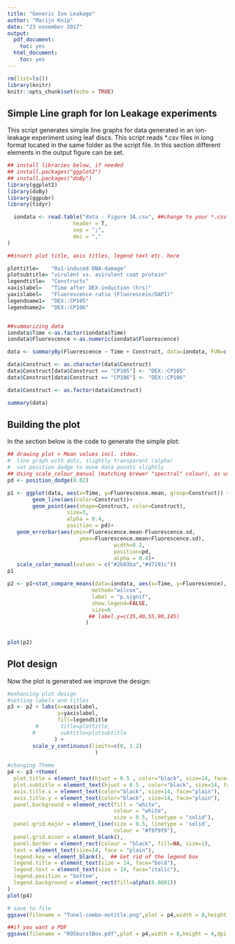 ```yaml
---
title: "Generic Ion Leakage"
author: "Marijn Knip"
date: "23 november 2017"
output:
  pdf_document:
    toc: yes
  html_document:
    toc: yes
---
```


```r
rm(list=ls())
library(knitr)
knitr::opts_chunk$set(echo = TRUE)
```

## Simple Line graph for Ion Leakage experiments

This script generates simple line graphs for data generated in an ion-leakage experiment using leaf discs.
This script reads *.csv files in long format located in the same folder as the script file.
In this section different elements in the output figure can be set.

```r
## install libraries below, if needed
## install.packages("ggplot2")
## install.packages("doBy")
library(ggplot2)
library(doBy)
library(ggpubr)
library(tidyr)

  iondata <- read.table("data - Figure 3A.csv", ##change to your *.csv
                     header = T,
                     sep = ";",
                     dec = ","
)

##insert plot title, axis titles, legend text etc. here

plottitle=    "Rx1-induced DNA-damage"
plotsubtitle= "virulent vs. avirulent coat protein"
legendtitle=  "Constructs"
xaxislabel=   "Time after DEX-induction (hrs)"
yaxislabel=   "Fluorescence ratio (Fluorescein/DAPI)"
legendname1=  "DEX::CP105"
legendname2=  "DEX::CP106"


##summarizing data
iondata$Time <-as.factor(iondata$Time)
iondata$Fluorescence <-as.numeric(iondata$Fluorescence)

data <- summaryBy(Fluorescence ~ Time + Construct, data=iondata, FUN=c(length,mean,sd))

data$Construct <- as.character(data$Construct)
data$Construct[data$Construct == "CP105"] <- "DEX::CP105"
data$Construct[data$Construct == "CP106"] <- "DEX::CP106"

data$Construct <- as.factor(data$Construct)

summary(data)

```

## Building the plot
In the section below is the code to generate the simple plot:

```r
## drawing plot > Mean values incl. stdev.
#  line graph with dots, slightly transparent (alpha)
#  set position dodge to move data pounts slightly
## Using scale_colour_manual (matching brewer "spectral" colour), as using only two colors brewer with spectral palette doesn't give red/blue 
pd <- position_dodge(0.02)

p1 <- ggplot(data, aes(x=Time, y=Fluorescence.mean, group=Construct)) + 
        geom_line(aes(color=Construct))+
        geom_point(aes(shape=Construct, color=Construct),
                   size=3, 
                   alpha = 0.4, 
                   position = pd)+
   geom_errorbar(aes(ymin=Fluorescence.mean-Fluorescence.sd,
                       ymax=Fluorescence.mean+Fluorescence.sd),
                                  width=0.2, 
                                  position=pd, 
                                  alpha = 0.4)+
   scale_color_manual(values = c("#2b83ba","#d7191c")) 
p1
```



```r
  
  
p2 <- p1+stat_compare_means(data=iondata, aes(x=Time, y=Fluorescence),
                           method="wilcox",
                           label = "p.signif",
                           show.legend=FALSE,
                           size=6
                          ## label.y=c(35,40,55,90,145)
                         )
                
        
plot(p2)
```

## Plot design
Now the plot is generated we improve the design:


```r
#enhancing plot design
#setting labels and titles
p3 <- p2 + labs(x=xaxislabel, 
                y=yaxislabel,
                fill=legendtitle
         #       title=plottitle,
        #        subtitle=plotsubtitle
               ) +
        scale_y_continuous(limits=c(0, 1.2)
                            )
               
#changing Theme
p4 <- p3 +theme(
  plot.title = element_text(hjust = 0.5 , color="black", size=14, face="bold"),
  plot.subtitle = element_text(hjust = 0.5 , color="black", size=14, face="italic"),
  axis.title.x = element_text(color="black", size=14, face="plain"),
  axis.title.y = element_text(color="black", size=14, face="plain"),
  panel.background = element_rect(fill = "white",
                                  colour = "white",
                                  size = 0.5, linetype = "solid"),
  panel.grid.major = element_line(size = 0.5, linetype = 'solid',
                                  colour = "#f9f9f9"), 
  panel.grid.minor = element_blank(),
  panel.border = element_rect(colour = "black", fill=NA, size=1),
  text = element_text(size=14, face = "plain"), 
  legend.key = element_blank(),  ## Get rid of the legend box 
  legend.title = element_text(size = 14, face="bold"),
  legend.text = element_text(size = 14, face="italic"),
  legend.position = "bottom",
  legend.background = element_rect(fill=alpha(0.0001))
)
plot(p4)
```




```r

# save to file
ggsave(filename = "Tunel-combo-notitle.png",plot = p4,width = 8,height = 6,dpi = 900)

##if you want a PDF
ggsave(filename = "ROSburstBox.pdf",plot = p4,width = 8,height = 4,dpi = 600) 

```